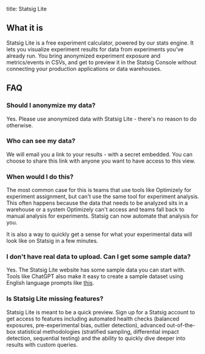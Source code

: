 title: Statsig Lite

## What it is
Statsig Lite is a free experiment calculator, powered by our stats engine. It lets you visualize experiment results for data from experiments you've already run. You bring anonymized experiment exposure and metrics/events in CSVs, and get to preview it in the Statsig Console without connecting your production applications or data warehouses.

## FAQ

### Should I anonymize my data?
Yes. Please use anonymized data with Statsig Lite - there's no reason to do otherwise.

### Who can see my data?
We will email you a link to your results - with a secret embedded. You can choose to share this link with anyone you want to have access to this view. 

### When would I do this?
The most common case for this is teams that use tools like Optimizely for experiment assignment, but can't use the same tool for experiment analysis. This often happens because the data that needs to be analyzed sits in a warehouse or a system Optimizely can't access and teams fall back to manual analysis for experiments. Statsig can now automate that analysis for you. 

It is also a way to quickly get a sense for what your experimental data will look like on Statsig in a few minutes. 

### I don't have real data to upload. Can I get some sample data?
Yes. The Statsig Lite website has some sample data you can start with. Tools like ChatGPT also make it easy to create a sample dataset using English language prompts like [this](https://chatgpt.com/share/67bf3105-b984-800c-99b4-02935deb5f5b). 

### Is Statsig Lite missing features? 
Statsig Lite is meant to be a quick preview. Sign up for a Statsig account to get access to features including automated health checks (balanced exposures, pre-experimental bias, outlier detection), advanced out-of-the-box statistical methodologies (stratified sampling, differential impact detection, sequential testing) and the ability to quickly dive deeper into results with custom queries.
